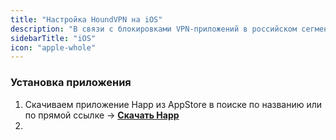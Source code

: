```yaml
---
title: "Настройка HoundVPN на iOS"
description: "В связи с блокировками VPN-приложений в российском сегменте App Store, перед началом настройки необходимо изменить регион учётной записи Apple на любую другую страну. Это обеспечит доступ к множеству приложений, которые в настоящее время недоступны на территории РФ.<br /><br />Процедура изменения региона занимает всего несколько минут. Мы написали для вас [подробный гайд](https://houndvpn.net)."
sidebarTitle: "iOS"
icon: "apple-whole"
---
```


### Установка приложения

1. Скачиваем приложение Happ из AppStore в поиске по названию или по прямой ссылке -\> [**Скачать Happ**](https://apps.apple.com/us/app/happ-proxy-utility/id6504287215)
2. 

   <img
     src="/images/iPhone16ProBlackTitanium_thumb.png"
     alt=""
     title="Happ App"
     className="mx-auto"
   />